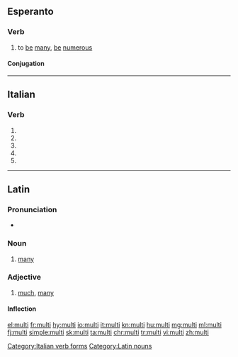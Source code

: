 {{also|multi-|mulți}}
==Esperanto==

===Verb===
{{eo-head}}

# to [[be]] [[many]], [[be]] [[numerous]]

====Conjugation====
{{eo-conj|mult|intr=yes}}

----

==Italian==

===Verb===
{{head|it|verb form}}

# {{conjugation of|multare||2|s|pres|ind|lang=it}}
# {{conjugation of|multare||1|s|pres|sub|lang=it}}
# {{conjugation of|multare||2|s|pres|sub|lang=it}}
# {{conjugation of|multare||3|s|pres|sub|lang=it}}
# {{conjugation of|multare||3|s|imp|lang=it}}

[[Category:Italian verb forms]]

----

==Latin==

===Pronunciation===
* {{la-pronunc|multī}}

===Noun===
{{head|la}}

# [[many]]

===Adjective===
{{la-adj-1&2|multī|multa|multa|multum|multum}}

# [[much]], [[many]]

====Inflection====
{{la-decl-1&2-plural|mult}}

[[Category:Latin nouns]]

[[el:multi]]
[[fr:multi]]
[[hy:multi]]
[[io:multi]]
[[it:multi]]
[[kn:multi]]
[[hu:multi]]
[[mg:multi]]
[[ml:multi]]
[[fj:multi]]
[[simple:multi]]
[[sk:multi]]
[[ta:multi]]
[[chr:multi]]
[[tr:multi]]
[[vi:multi]]
[[zh:multi]]